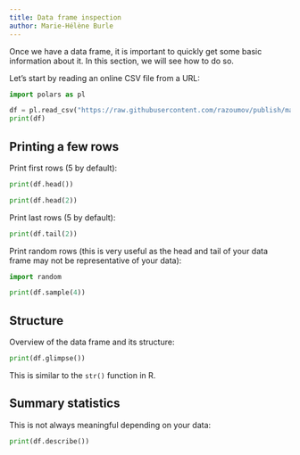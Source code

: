 ```yaml
---
title: Data frame inspection
author: Marie-Hélène Burle
---
```


:::{.def}

Once we have a data frame, it is important to quickly get some basic information about it. In this section, we will see how to do so.

:::

Let's start by reading an online CSV file from a URL:

```python
import polars as pl

df = pl.read_csv("https://raw.githubusercontent.com/razoumov/publish/master/jeopardy.csv")
print(df)
```

## Printing a few rows

Print first rows (5 by default):

```python
print(df.head())
```

```python
print(df.head(2))
```

Print last rows (5 by default):

```python
print(df.tail(2))
```

Print random rows (this is very useful as the head and tail of your data frame may not be representative of your data):

```python
import random

print(df.sample(4))
```

## Structure

Overview of the data frame and its structure:

```python
print(df.glimpse())
```

:::{.note}

This is similar to the `str()` function in R.

:::

## Summary statistics

This is not always meaningful depending on your data:

```python
print(df.describe())
```
